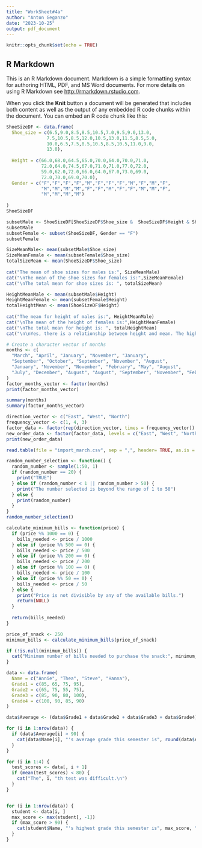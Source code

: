 ---
title: "WorkSheet#4a"
author: "Anton Geganzo"
date: "2023-10-25"
output: pdf_document
---

```{r setup, include=FALSE}
knitr::opts_chunk$set(echo = TRUE)
```

## R Markdown

This is an R Markdown document. Markdown is a simple formatting syntax for authoring HTML, PDF, and MS Word documents. For more details on using R Markdown see <http://rmarkdown.rstudio.com>.

When you click the **Knit** button a document will be generated that includes both content as well as the output of any embedded R code chunks within the document. You can embed an R code chunk like this:

```{r cars}
ShoeSizeDF <- data.frame(
  Shoe_size = c(6.5,9.0,8.5,8.5,10.5,7.0,9.5,9.0,13.0,
               7.5,10.5,8.5,12.0,10.5,13.0,11.5,8.5,5.0,
               10.0,6.5,7.5,8.5,10.5,8.5,10.5,11.0,9.0,
               13.0),
  
  Height = c(66.0,68.0,64.5,65.0,70.0,64.0,70.0,71.0,
             72.0,64.0,74.5,67.0,71.0,71.0,77.0,72.0,
             59.0,62.0,72.0,66.0,64.0,67.0,73.0,69.0,
             72.0,70.0,69.0,70.0),
  Gender = c("F","F","F","F","M","F","F","F","M","F","M","F",
             "M","M","M","M","F","F","M","F","F","M","M","F",
             "M","M","M","M")
  
)
ShoeSizeDF
```
```{r subset male and female}
subsetMale <- ShoeSizeDF[ShoeSizeDF$Shoe_size &  ShoeSizeDF$Height & ShoeSizeDF$Gender == "M",]
subsetMale
subsetFemale <- subset(ShoeSizeDF, Gender == "F")
subsetFemale
```

```{r mean of  shoe size}
SizeMeanMale<- mean(subsetMale$Shoe_size) 
SizeMeanFemale <- mean(subsetFemale$Shoe_size) 
totalSizeMean <- mean(ShoeSizeDF$Shoe_size)
            
cat("The mean of shoe sizes for males is:", SizeMeanMale)
cat("\nThe mean of the shoe sizes for females is:",SizeMeanFemale)
cat("\nThe total mean for shoe sizes is: ", totalSizeMean)
```

```{r mean of height}
HeightMeanMale <- mean(subsetMale$Height)
HeightMeanFemale <- mean(subsetFemale$Height)
totalHeightMean <- mean(ShoeSizeDF$Height)
  
cat("The mean for height of males is:", HeightMeanMale)
cat("\nThe mean of the height of females is:",HeightMeanFemale)
cat("\nThe total mean for height is: ", totalHeightMean)
cat("\n\nYes, there is a relationship between height and mean. The higher the height the bigger the shoe sizes")
```

```{r 2 Months}
# Create a character vector of months
months <- c(
  "March", "April", "January", "November", "January",
  "September", "October", "September", "November", "August",
  "January", "November", "November", "February", "May", "August",
  "July", "December", "August", "August", "September", "November", "February", "April"
)
factor_months_vector <- factor(months)
print(factor_months_vector)
```

```{r 3 Summary of Months}
summary(months)
summary(factor_months_vector)
```

```{r 4 Direction and Frequency}
direction_vector <- c("East", "West", "North")
frequency_vector <- c(1, 4, 3)
factor_data <- factor(rep(direction_vector, times = frequency_vector))
new_order_data <- factor(factor_data, levels = c("East", "West", "North"))
print(new_order_data)
```

```{r 5}
read.table(file = "import_march.csv", sep = ",", header= TRUE, as.is = TRUE)
```

```{r 6}
random_number_selection <- function() {
  random_number <- sample(1:50, 1)
  if (random_number == 20) {
    print("TRUE")
  } else if (random_number < 1 || random_number > 50) {
    print("The number selected is beyond the range of 1 to 50")
  } else {
    print(random_number)
  }
}
random_number_selection()
```

```{r 7}
calculate_minimum_bills <- function(price) {
  if (price %% 1000 == 0) {
    bills_needed <- price / 1000
  } else if (price %% 500 == 0) {
    bills_needed <- price / 500
  } else if (price %% 200 == 0) {
    bills_needed <- price / 200
  } else if (price %% 100 == 0) {
    bills_needed <- price / 100
  } else if (price %% 50 == 0) {
    bills_needed <- price / 50
  } else {
    print("Price is not divisible by any of the available bills.")
    return(NULL)
  }
  
  return(bills_needed)
}

price_of_snack <- 250 
minimum_bills <- calculate_minimum_bills(price_of_snack)

if (!is.null(minimum_bills)) {
  cat("Minimum number of bills needed to purchase the snack:", minimum_bills, "\n")
}
```

```{r 8}
data <- data.frame(
  Name = c("Annie", "Thea", "Steve", "Hanna"),
  Grade1 = c(85, 65, 75, 95),
  Grade2 = c(65, 75, 55, 75),
  Grade3 = c(85, 90, 80, 100),
  Grade4 = c(100, 90, 85, 90)
)

data$Average <- (data$Grade1 + data$Grade2 + data$Grade3 + data$Grade4) / 4

for (i in 1:nrow(data)) {
  if (data$Average[i] > 90) {
    cat(data$Name[i], "'s average grade this semester is", round(data$Average[i], 2), ".\n")
  }
}

for (i in 1:4) {
  test_scores <- data[, i + 1]
  if (mean(test_scores) < 80) {
    cat("The", i, "th test was difficult.\n")
  }
}


for (i in 1:nrow(data)) {
  student <- data[i, ]
  max_score <- max(student[, -1])  
  if (max_score > 90) {
    cat(student$Name, "'s highest grade this semester is", max_score, ".\n")
  }
}

```